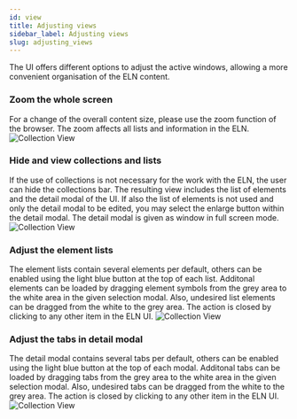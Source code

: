 ```yaml
---
id: view
title: Adjusting views
sidebar_label: Adjusting views
slug: adjusting_views
---
```


The UI offers different options to adjust the active windows, allowing a more convenient organisation of the ELN content.  

### Zoom the whole screen
For a change of the overall content size, please use the zoom function of the browser. The zoom affects all lists and information in the ELN.
![Collection View](/img/zoom.gif) 

      
### Hide and view collections and lists
If the use of collections is not necessary for the work with the ELN, the user can hide the collections bar. The resulting view includes the list of elements and the detail modal of the UI. If also the list of elements is not used and only the detail modal to be edited, you may select the enlarge button within the detail modal. The detail modal is given as window in full screen mode. 
![Collection View](/img/adjust_collections.gif)     


### Adjust the element lists
The element lists contain several elements per default, others can be enabled using the light blue button at the top of each list. Additonal elements can be loaded by dragging element symbols from the grey area to the white area in the given selection modal. Also, undesired list elements can be dragged from the white to the grey area. The action is closed by clicking to any other item in the ELN UI. 
![Collection View](/img/adjust_lists.gif) 
   
### Adjust the tabs in detail modal
The detail modal contains several tabs per default, others can be enabled using the light blue button at the top of each modal. Additonal tabs can be loaded by dragging tabs from the grey area to the white area in the given selection modal. Also, undesired tabs can be dragged from the white to the grey area. The action is closed by clicking to any other item in the ELN UI.
![Collection View](/img/adjust_modal.gif)         
